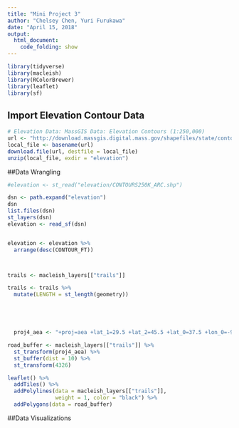 ```yaml
---
title: "Mini Project 3"
author: "Chelsey Chen, Yuri Furukawa"
date: "April 15, 2018"
output:
  html_document:
    code_folding: show
---
```


```r
library(tidyverse)
library(macleish)
library(RColorBrewer)
library(leaflet)
library(sf)
```

## Import Elevation Contour Data
```r
# Elevation Data: MassGIS Data: Elevation Contours (1:250,000)
url <- "http://download.massgis.digital.mass.gov/shapefiles/state/contours250k.zip"
local_file <- basename(url)
download.file(url, destfile = local_file)
unzip(local_file, exdir = "elevation")
```

##Data Wrangling 
```r
#elevation <- st_read("elevation/CONTOURS250K_ARC.shp")

dsn <- path.expand("elevation")
dsn
list.files(dsn)
st_layers(dsn)
elevation <- read_sf(dsn)


elevation <- elevation %>%
  arrange(desc(CONTOUR_FT))



trails <- macleish_layers[["trails"]]

trails <- trails %>%
  mutate(LENGTH = st_length(geometry))





  proj4_aea <- "+proj=aea +lat_1=29.5 +lat_2=45.5 +lat_0=37.5 +lon_0=-96 +x_0=0 +y_0=0 +ellps=GRS80 +datum=NAD83 +units=m +no_defs"

road_buffer <- macleish_layers[["trails"]] %>%
  st_transform(proj4_aea) %>%
  st_buffer(dist = 10) %>%
  st_transform(4326)

leaflet() %>%
  addTiles() %>%
  addPolylines(data = macleish_layers[["trails"]], 
               weight = 1, color = "black") %>%
  addPolygons(data = road_buffer) 

```

##Data Visualizations
```r

```
